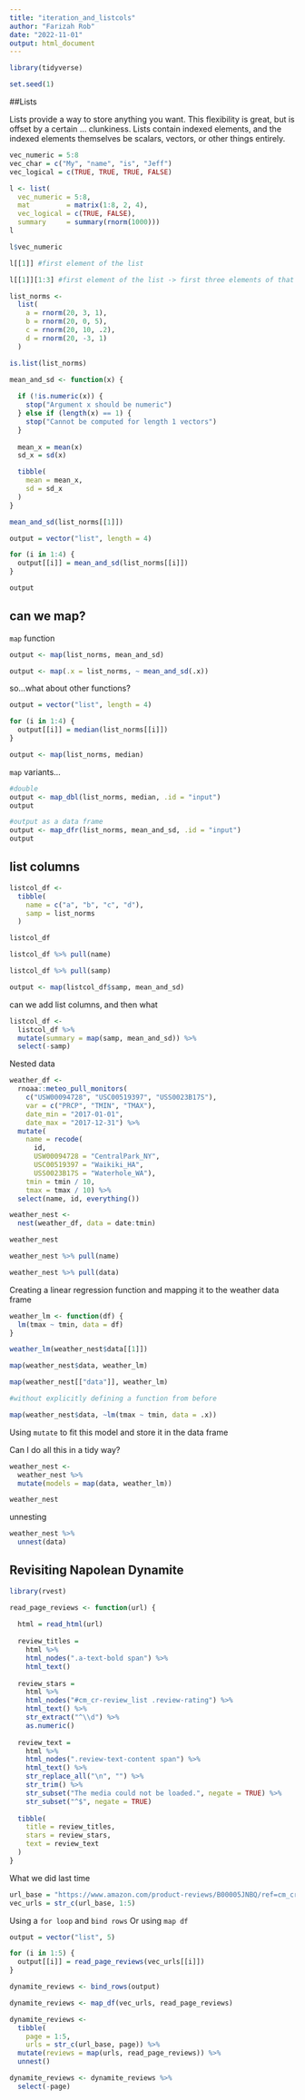 ```yaml
---
title: "iteration_and_listcols"
author: "Farizah Rob"
date: "2022-11-01"
output: html_document
---
```


```r
library(tidyverse)

set.seed(1)
```

##Lists

Lists provide a way to store anything you want. This flexibility is great, but is offset by a certain … clunkiness. Lists contain indexed elements, and the indexed elements themselves be scalars, vectors, or other things entirely.

```r
vec_numeric = 5:8
vec_char = c("My", "name", "is", "Jeff")
vec_logical = c(TRUE, TRUE, TRUE, FALSE)
```

```r
l <- list(
  vec_numeric = 5:8,
  mat         = matrix(1:8, 2, 4),
  vec_logical = c(TRUE, FALSE),
  summary     = summary(rnorm(1000)))
l
```

```r
l$vec_numeric

l[[1]] #first element of the list

l[[1]][1:3] #first element of the list -> first three elements of that element
```

```r
list_norms <- 
  list(
    a = rnorm(20, 3, 1),
    b = rnorm(20, 0, 5),
    c = rnorm(20, 10, .2),
    d = rnorm(20, -3, 1)
  )

is.list(list_norms)
```

```r
mean_and_sd <- function(x) {
  
  if (!is.numeric(x)) {
    stop("Argument x should be numeric")
  } else if (length(x) == 1) {
    stop("Cannot be computed for length 1 vectors")
  }
  
  mean_x = mean(x)
  sd_x = sd(x)

  tibble(
    mean = mean_x, 
    sd = sd_x
  )
}

mean_and_sd(list_norms[[1]])

output = vector("list", length = 4)

for (i in 1:4) {
  output[[i]] = mean_and_sd(list_norms[[i]])
}

output
```
## can we map? 

`map` function 

```r
output <- map(list_norms, mean_and_sd)

output <- map(.x = list_norms, ~ mean_and_sd(.x))
```

so...what about other functions? 

```r
output = vector("list", length = 4)

for (i in 1:4) {
  output[[i]] = median(list_norms[[i]])
}

output <- map(list_norms, median)
```

`map` variants...

```r
#double
output <- map_dbl(list_norms, median, .id = "input")
output

#output as a data frame
output <- map_dfr(list_norms, mean_and_sd, .id = "input")
output
```

## list columns 

```r
listcol_df <- 
  tibble(
    name = c("a", "b", "c", "d"),
    samp = list_norms
  )

listcol_df

listcol_df %>% pull(name)

listcol_df %>% pull(samp)

output <- map(listcol_df$samp, mean_and_sd)
```

can we add list columns, and then what

```r
listcol_df <- 
  listcol_df %>% 
  mutate(summary = map(samp, mean_and_sd)) %>%
  select(-samp)
```

Nested data

```r
weather_df <-
  rnoaa::meteo_pull_monitors(
    c("USW00094728", "USC00519397", "USS0023B17S"),
    var = c("PRCP", "TMIN", "TMAX"), 
    date_min = "2017-01-01",
    date_max = "2017-12-31") %>%
  mutate(
    name = recode(
      id, 
      USW00094728 = "CentralPark_NY", 
      USC00519397 = "Waikiki_HA",
      USS0023B17S = "Waterhole_WA"),
    tmin = tmin / 10,
    tmax = tmax / 10) %>%
  select(name, id, everything())
```

```r
weather_nest <- 
  nest(weather_df, data = date:tmin)

weather_nest
```

```r
weather_nest %>% pull(name)

weather_nest %>% pull(data)
```

Creating a linear regression function and mapping it to the weather data frame
```r
weather_lm <- function(df) {
  lm(tmax ~ tmin, data = df)
}

weather_lm(weather_nest$data[[1]])

map(weather_nest$data, weather_lm)

map(weather_nest[["data"]], weather_lm)

#without explicitly defining a function from before

map(weather_nest$data, ~lm(tmax ~ tmin, data = .x))
```

Using `mutate` to fit this model and store it in the data frame

Can I do all this in a tidy way?

```r
weather_nest <- 
  weather_nest %>% 
  mutate(models = map(data, weather_lm))

weather_nest
```


unnesting

```r
weather_nest %>%
  unnest(data)
```

## Revisiting Napolean Dynamite

```r
library(rvest)
```

```r
read_page_reviews <- function(url) {
  
  html = read_html(url)
  
  review_titles = 
    html %>%
    html_nodes(".a-text-bold span") %>%
    html_text()
  
  review_stars = 
    html %>%
    html_nodes("#cm_cr-review_list .review-rating") %>%
    html_text() %>%
    str_extract("^\\d") %>%
    as.numeric()
  
  review_text = 
    html %>%
    html_nodes(".review-text-content span") %>%
    html_text() %>% 
    str_replace_all("\n", "") %>% 
    str_trim() %>% 
    str_subset("The media could not be loaded.", negate = TRUE) %>% 
    str_subset("^$", negate = TRUE)
  
  tibble(
    title = review_titles,
    stars = review_stars,
    text = review_text
  )
}
```


What we did last time

```r
url_base = "https://www.amazon.com/product-reviews/B00005JNBQ/ref=cm_cr_arp_d_viewopt_rvwer?ie=UTF8&reviewerType=avp_only_reviews&sortBy=recent&pageNumber="
vec_urls = str_c(url_base, 1:5)
```

Using a `for loop` and `bind rows`
Or using `map df`

```r
output = vector("list", 5)

for (i in 1:5) {
  output[[i]] = read_page_reviews(vec_urls[[i]])
}

dynamite_reviews <- bind_rows(output)

dynamite_reviews <- map_df(vec_urls, read_page_reviews)

dynamite_reviews <- 
  tibble(
    page = 1:5,
    urls = str_c(url_base, page)) %>% 
  mutate(reviews = map(urls, read_page_reviews)) %>% 
  unnest()

dynamite_reviews <- dynamite_reviews %>% 
  select(-page)
```

